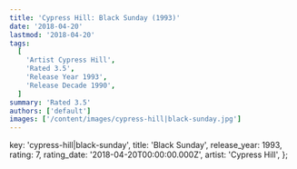 ```yaml
---
title: 'Cypress Hill: Black Sunday (1993)'
date: '2018-04-20'
lastmod: '2018-04-20'
tags:
  [
    'Artist Cypress Hill',
    'Rated 3.5',
    'Release Year 1993',
    'Release Decade 1990',
  ]
summary: 'Rated 3.5'
authors: ['default']
images: ['/content/images/cypress-hill|black-sunday.jpg']
---
```


  key: 'cypress-hill|black-sunday',
  title: 'Black Sunday',
  release_year: 1993,
  rating: 7,
  rating_date: '2018-04-20T00:00:00.000Z',
  artist: 'Cypress Hill',
};

<MusicRating data={data} />
